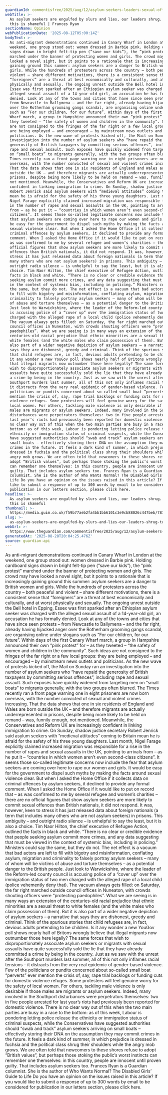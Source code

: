 ```yaml
---
guardianId: commentisfree/2025/aug/12/asylum-seekers-leaders-sexual-offences-women-girls
webTitle: >-
  As asylum seekers are engulfed by slurs and lies, our leaders shrug. Truly,
  this is shameful | Frances Ryan
sectionName: Opinion
webPublicationDate: '2025-08-12T05:00:14Z'
bodyText: >-
  As anti-migrant demonstrations continued in Canary Wharf in London at the
  weekend, one group stood out: women dressed in Barbie pink. Holding cardboard
  signs drawn in bright felt-tip pen (“save our kids”), the “pink protest”
  marched under the banner of protecting women and girls. The crowd may have
  looked a novel sight, but it points to a rationale that is increasingly
  gaining ground this summer: asylum seekers are a danger to British women and
  girls. While the hundreds of protesters across the country – both peaceful and
  violent – share different motivations, there is a consistent sense that
  “foreigners” are a threat at best economically and culturally, and at worst
  physically and sexually. The ongoing unrest outside the Bell hotel in Epping,
  Essex was first sparked after an Ethiopian asylum seeker was charged with the
  alleged sexual assault of a 14-year-old girl, an accusation he has formally
  denied. Look at any of the towns and cities that have since seen protests –
  from Newcastle to Ballymena – and the far right, already having hijacked anger
  over the Rotherham grooming gangs scandal, are organising online under slogans
  such as “For our children, for our future”. Within days of the first Canary
  Wharf march, a group in Hampshire announced their own “pink protest” for – as
  they tweeted – “the safety of women and children in the community”. Such ideas
  are not consigned to the fringes of the far right or a few local groups: they
  are being employed – and encouraged – by mainstream news outlets and
  politicians. As the new wave of protests kicked off, the Mail on Sunday ran an
  investigation into the number of asylum seekers who “have repaid the
  generosity of British taxpayers by committing serious offences”, including
  rape and sexual assault. Such exposés have quickly widened from targeting men
  on “small boats” to migrants generally, with the two groups often blurred. The
  Times recently ran a front page warning one in eight prisoners are now born
  overseas, with the number convicted of sexual and violent crimes increasing.
  That the data shows that one in six residents of England and Wales are born
  outside the UK – and therefore migrants are actually underrepresented in
  prisons, despite being more likely to be held on remand – was, funnily enough,
  not mentioned. Meanwhile, the Conservatives and Reform UK are increasingly
  confident in linking immigration to crime. On Sunday, shadow justice secretary
  Robert Jenrick said asylum seekers with “medieval attitudes” coming to Britain
  mean he is afraid for the safety of his three young daughters. Last month,
  Nigel Farage explicitly claimed increased migration was responsible for a rise
  in the number of rapes and sexual assaults in the UK, pointing to arrivals
  from – as he put it – “countries in which women aren’t even second-class
  citizens”. It seems those so-called legitimate concerns now include the fear
  that asylum seekers are coming over here to rape our women and girls. It would
  be easy for the government to dispel such myths by making the facts around
  sexual violence clear. But when I asked the Home Office if it collects data on
  criminal offences by asylum seekers, it declined to provide any formal
  comment. When I asked the Home Office if it would like to put on record that –
  as was confirmed to me by several refugee and women’s charities – there are no
  official figures that show asylum seekers are more likely to commit sexual
  offences than British nationals, it did not respond. It was, however, keen to
  stress it has just released data about foreign nationals (a term that includes
  many others who are not asylum seekers) in prisons. This ambiguity – and
  outright radio silence – is unhelpful to say the least, but it is also a
  choice. Tim Naor Hilton, the chief executive of Refugee Action, outlined the
  facts in black and white. “There is no clear or credible evidence that people
  seeking asylum commit more crimes, and any data suggesting that must be viewed
  in the context of systemic bias, including in policing.” Ministers could say
  the same, but they do not. The net effect is a vacuum that bad actors are left
  to fill with bigotry and misinformation, conflating asylum, migration and
  criminality to falsely portray asylum seekers – many of whom will be victims
  of abuse and torture themselves – as a potential danger to the British people.
  Just look to Warwickshire, where the leader of the Reform-led county council
  is accusing police of a “cover up” over the immigration status of two men
  charged with the alleged rape of a local child (police vehemently deny that).
  The vacuum always gets filled: on Saturday, the far right marched outside
  council offices in Nuneaton, with crowds shouting officers were “protecting
  paedophiles”. What we are seeing is in many ways an extension of the
  centuries-old racial prejudice that ethnic minorities are a sexual threat to
  white females (and the white males who claim possession of them). But it is
  also part of a wider negative depiction of asylum seekers – a narrative that
  says they are dishonest, greedy and criminal. Think of the spurious stories
  that child refugees are, in fact, devious adults pretending to be children. Is
  it any wonder a new YouGov poll shows nearly half of Britons wrongly believe
  that illegal migrants now outnumber those here legally? The same forces that
  wish to disproportionately associate asylum seekers or migrants with sexual
  assaults have quite successfully sold the lie that they have already committed
  a crime by being in the country. Just as we saw with the unrest after the
  Southport murders last summer, all of this not only inflames racial tensions –
  it distracts from the very real epidemic of gender-based violence. Few of the
  politicians or pundits concerned about so-called small boat “perverts” ever
  mention the crisis of, say, rape trial backlogs or funding cuts for domestic
  violence refuges. Some protesters will feel genuine worry for the safety of
  local women. For others, tackling male violence is only desirable if those
  males are migrants or asylum seekers. Indeed, many involved in the Southport
  disturbances were perpetrators themselves: two in five people arrested for
  last year’s riots had previously been reported for domestic violence. There is
  no clear way out of this when the two main parties are busy in a race to the
  bottom: as of this week, Labour is pondering letting police release the
  ethnicity or immigration status of criminal suspects, while the Conservatives
  have suggested authorities should “swab and track” asylum seekers arriving on
  small boats – effectively storing their DNA on the assumption they may commit
  crimes in the future. It feels a dark kind of summer, in which prejudice is
  dressed in fuchsia and the political class shrug their shoulders while the
  angry mob grows. We are often told that newcomers to these shores refuse to
  adopt “British values”, but perhaps those stoking the public’s worst instincts
  can remember one themselves: in this country, people are innocent until proven
  guilty. That includes asylum seekers too. Frances Ryan is a Guardian
  columnist. She is the author of Who Wants Normal? The Disabled Girls’ Guide to
  Life Do you have an opinion on the issues raised in this article? If you would
  like to submit a response of up to 300 words by email to be considered for
  publication in our letters section, please click here.
headline: >-
  As asylum seekers are engulfed by slurs and lies, our leaders shrug. Truly,
  this is shameful
thumbnail: >-
  https://media.guim.co.uk/f59b77aeb2fa4bb1bb6101c3e9cb88026c447beb/787_0_5000_4000/500.jpg
slug: >-
  as-asylum-seekers-are-engulfed-by-slurs-and-lies-our-leaders-shrug-truly-this-is-shameful-or-frances-ryan
webUrl: >-
  https://www.theguardian.com/commentisfree/2025/aug/12/asylum-seekers-leaders-sexual-offences-women-girls
generatedAt: '2025-08-28T20:04:25.476Z'
source: guardian-api
---
```

As anti-migrant demonstrations continued in Canary Wharf in London at the weekend, one group stood out: women dressed in Barbie pink. Holding cardboard signs drawn in bright felt-tip pen (“save our kids”), the “pink protest” marched under the banner of protecting women and girls. The crowd may have looked a novel sight, but it points to a rationale that is increasingly gaining ground this summer: asylum seekers are a danger to British women and girls. While the hundreds of protesters across the country – both peaceful and violent – share different motivations, there is a consistent sense that “foreigners” are a threat at best economically and culturally, and at worst physically and sexually. The ongoing unrest outside the Bell hotel in Epping, Essex was first sparked after an Ethiopian asylum seeker was charged with the alleged sexual assault of a 14-year-old girl, an accusation he has formally denied. Look at any of the towns and cities that have since seen protests – from Newcastle to Ballymena – and the far right, already having hijacked anger over the Rotherham grooming gangs scandal, are organising online under slogans such as “For our children, for our future”. Within days of the first Canary Wharf march, a group in Hampshire announced their own “pink protest” for – as they tweeted – “the safety of women and children in the community”. Such ideas are not consigned to the fringes of the far right or a few local groups: they are being employed – and encouraged – by mainstream news outlets and politicians. As the new wave of protests kicked off, the Mail on Sunday ran an investigation into the number of asylum seekers who “have repaid the generosity of British taxpayers by committing serious offences”, including rape and sexual assault. Such exposés have quickly widened from targeting men on “small boats” to migrants generally, with the two groups often blurred. The Times recently ran a front page warning one in eight prisoners are now born overseas, with the number convicted of sexual and violent crimes increasing. That the data shows that one in six residents of England and Wales are born outside the UK – and therefore migrants are actually underrepresented in prisons, despite being more likely to be held on remand – was, funnily enough, not mentioned. Meanwhile, the Conservatives and Reform UK are increasingly confident in linking immigration to crime. On Sunday, shadow justice secretary Robert Jenrick said asylum seekers with “medieval attitudes” coming to Britain mean he is afraid for the safety of his three young daughters. Last month, Nigel Farage explicitly claimed increased migration was responsible for a rise in the number of rapes and sexual assaults in the UK, pointing to arrivals from – as he put it – “countries in which women aren’t even second-class citizens”. It seems those so-called legitimate concerns now include the fear that asylum seekers are coming over here to rape our women and girls. It would be easy for the government to dispel such myths by making the facts around sexual violence clear. But when I asked the Home Office if it collects data on criminal offences by asylum seekers, it declined to provide any formal comment. When I asked the Home Office if it would like to put on record that – as was confirmed to me by several refugee and women’s charities – there are no official figures that show asylum seekers are more likely to commit sexual offences than British nationals, it did not respond. It was, however, keen to stress it has just released data about foreign nationals (a term that includes many others who are not asylum seekers) in prisons. This ambiguity – and outright radio silence – is unhelpful to say the least, but it is also a choice. Tim Naor Hilton, the chief executive of Refugee Action, outlined the facts in black and white. “There is no clear or credible evidence that people seeking asylum commit more crimes, and any data suggesting that must be viewed in the context of systemic bias, including in policing.” Ministers could say the same, but they do not. The net effect is a vacuum that bad actors are left to fill with bigotry and misinformation, conflating asylum, migration and criminality to falsely portray asylum seekers – many of whom will be victims of abuse and torture themselves – as a potential danger to the British people. Just look to Warwickshire, where the leader of the Reform-led county council is accusing police of a “cover up” over the immigration status of two men charged with the alleged rape of a local child (police vehemently deny that). The vacuum always gets filled: on Saturday, the far right marched outside council offices in Nuneaton, with crowds shouting officers were “protecting paedophiles”. What we are seeing is in many ways an extension of the centuries-old racial prejudice that ethnic minorities are a sexual threat to white females (and the white males who claim possession of them). But it is also part of a wider negative depiction of asylum seekers – a narrative that says they are dishonest, greedy and criminal. Think of the spurious stories that child refugees are, in fact, devious adults pretending to be children. Is it any wonder a new YouGov poll shows nearly half of Britons wrongly believe that illegal migrants now outnumber those here legally? The same forces that wish to disproportionately associate asylum seekers or migrants with sexual assaults have quite successfully sold the lie that they have already committed a crime by being in the country. Just as we saw with the unrest after the Southport murders last summer, all of this not only inflames racial tensions – it distracts from the very real epidemic of gender-based violence. Few of the politicians or pundits concerned about so-called small boat “perverts” ever mention the crisis of, say, rape trial backlogs or funding cuts for domestic violence refuges. Some protesters will feel genuine worry for the safety of local women. For others, tackling male violence is only desirable if those males are migrants or asylum seekers. Indeed, many involved in the Southport disturbances were perpetrators themselves: two in five people arrested for last year’s riots had previously been reported for domestic violence. There is no clear way out of this when the two main parties are busy in a race to the bottom: as of this week, Labour is pondering letting police release the ethnicity or immigration status of criminal suspects, while the Conservatives have suggested authorities should “swab and track” asylum seekers arriving on small boats – effectively storing their DNA on the assumption they may commit crimes in the future. It feels a dark kind of summer, in which prejudice is dressed in fuchsia and the political class shrug their shoulders while the angry mob grows. We are often told that newcomers to these shores refuse to adopt “British values”, but perhaps those stoking the public’s worst instincts can remember one themselves: in this country, people are innocent until proven guilty. That includes asylum seekers too. Frances Ryan is a Guardian columnist. She is the author of Who Wants Normal? The Disabled Girls’ Guide to Life Do you have an opinion on the issues raised in this article? If you would like to submit a response of up to 300 words by email to be considered for publication in our letters section, please click here.
